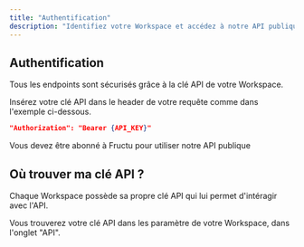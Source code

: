 ```yaml
---
title: "Authentification"
description: "Identifiez votre Workspace et accédez à notre API publique."
---
```


## Authentification

Tous les endpoints sont sécurisés grâce à la clé API de votre Workspace.

Insérez votre clé API dans le header de votre requête comme dans l'exemple ci-dessous.

```json
"Authorization": "Bearer {API_KEY}"
```

<Info>
  Vous devez être abonné à Fructu pour utiliser notre API publique
</Info>

## Où trouver ma clé API ?

Chaque Workspace possède sa propre clé API qui lui permet d'intéragir avec l'API.

Vous trouverez votre clé API dans les paramètre de votre Workspace, dans l'onglet "API".